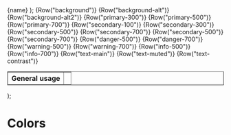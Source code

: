 
<Meta title="Common/Colors" />

  <tr class="tw-h-16">
    <td class="!tw-border-none">{name}</td>
    <td class={"tw-bg-" + name + " !tw-border-secondary-300"}></td>
  </tr>
);

  <table class={"tw-table-auto border !tw-text-main " + args.class}>
    <thead>
      <tr>
        <th>General usage</th>
        <th class="tw-w-20"></th>
      </tr>
    </thead>
    <tbody>
      {Row("background")}
      {Row("background-alt")}
      {Row("background-alt2")}
    </tbody>
    <tbody>
      {Row("primary-300")}
      {Row("primary-500")}
      {Row("primary-700")}
    </tbody>
    <tbody>
      {Row("secondary-100")}
      {Row("secondary-300")}
      {Row("secondary-500")}
      {Row("secondary-700")}
    </tbody>
    <tbody>
      {Row("secondary-500")}
      {Row("secondary-700")}
    </tbody>
    <tbody>
      {Row("danger-500")}
      {Row("danger-700")}
    </tbody>
    <tbody>
      {Row("warning-500")}
      {Row("warning-700")}
    </tbody>
    <tbody>
      {Row("info-500")}
      {Row("info-700")}
    </tbody>
    <tbody>
      {Row("text-main")}
      {Row("text-muted")}
      {Row("text-contrast")}
    </tbody>
  </table>
);

<style>{`
table {
  border-spacing: 0.5rem;
  border-collapse: separate !important;
}

tr {
  background: none !important;
  border: none !important;
}

td, th {
  color: inherit !important;
}

th {
  border: none !important;
}
`}</style>

# Colors

<div class="tw-flex tw-space-x-4">
  <Table />
  <Table class="theme_dark tw-bg-background" />
</div>
